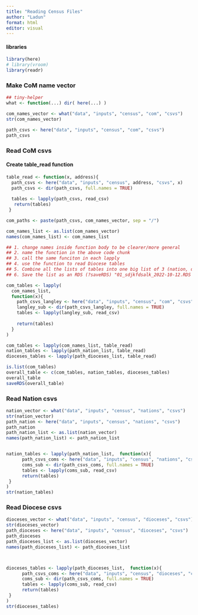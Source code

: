```yaml
---
title: "Reading Census Files"
author: "Ladun"
format: html
editor: visual
---
```


#### libraries

```r
library(here)
# library(vroom)
library(readr)
```

### Make CoM name vector

```r
## tiny-helper
what <- function(...) dir( here(...) )

com_names_vector <- what("data", "inputs", "census", "com", "csvs")
str(com_names_vector)

```

```r
path_csvs <- here("data", "inputs", "census", "com", "csvs")
path_csvs
```

### Read CoM csvs

#### Create table_read function

```r
table_read <- function(x, address){
  path_csvs <- here("data", "inputs", "census", address, "csvs", x)
  path_csvs <- dir(path_csvs, full.names = TRUE)
  
  tables <- lapply(path_csvs, read_csv) 
   return(tables)
 }

```

```r
com_paths <- paste(path_csvs, com_names_vector, sep = "/")

com_names_list <- as.list(com_names_vector)
names(com_names_list) <- com_names_list

## 1. change names inside function body to be clearer/more general
## 2. name the function in the above code chunk
## 3. call the same funciton in each lapply
## 4. use the function to read Diocese tables
## 5. Combine all the lists of tables into one big list of 3 (nation, diocese, com)
## 6. Save the list as an RDS (?saveRDS) "01_sdjkfdsalk_2022-10-12.RDS

com_tables <- lapply(
  com_names_list,
  function(x){
    path_csvs_langley <- here("data", "inputs", "census", "com", "csvs", x)
    langley_sub <- dir(path_csvs_langley, full.names = TRUE)
    tables <- lapply(langley_sub, read_csv)
    
    return(tables)
  }
)

com_tables <- lapply(com_names_list, table_read)
nation_tables <- lapply(path_nation_list, table_read)
dioceses_tables <- lapply(path_dioceses_list, table_read)

is.list(com_tables)
overall_table <- c(com_tables, nation_tables, dioceses_tables)
overall_table
saveRDS(overall_table)
```

### Read Nation csvs

```r

nation_vector <- what("data", "inputs", "census", "nations", "csvs")
str(nation_vector)
path_nation <- here("data", "inputs", "census", "nations", "csvs")
path_nation
path_nation_list <- as.list(nation_vector)
names(path_nation_list) <- path_nation_list


nation_tables <- lapply(path_nation_list,  function(x){
      path_csvs_coms <- here("data", "inputs", "census", "nations", "csvs", x)
      coms_sub <- dir(path_csvs_coms, full.names = TRUE)
      tables <- lapply(coms_sub, read_csv) 
      return(tables)
 }
)
str(nation_tables)
```

### Read Diocese csvs

```r
dioceses_vector <- what("data", "inputs", "census", "dioceses", "csvs")
str(dioceses_vector)
path_dioceses <- here("data", "inputs", "census", "dioceses", "csvs")
path_dioceses
path_dioceses_list <- as.list(dioceses_vector)
names(path_dioceses_list) <- path_dioceses_list



dioceses_tables <- lapply(path_dioceses_list,  function(x){
      path_csvs_coms <- here("data", "inputs", "census", "dioceses", "csvs", x)
      coms_sub <- dir(path_csvs_coms, full.names = TRUE)
      tables <- lapply(coms_sub, read_csv) 
      return(tables)
 }
)
str(dioceses_tables)
```
